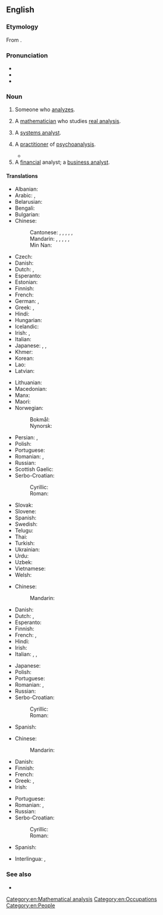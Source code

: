 {{also|Analyst}}
==English==

===Etymology===
From {{der|en|fr|analyste}}.

===Pronunciation===
* {{IPA|en|/ˈænəlɪst/}}
* {{audio|en|en-us-analyst.ogg|Audio (US)}}
* {{homophone|en|annalist}}

===Noun===
{{en-noun}}

# Someone who [[analyze]]s.
# {{lb|en|mathematics}} A [[mathematician]] who studies [[real analysis]].
# {{lb|en|computing}} A [[systems analyst]].
# {{lb|en|psychiatry}} A [[practitioner]] of [[psychoanalysis]].
#* {{quote-book|en|year=1952|author=[[w:Ralph Ellison|Ralph Ellison]]|title=[[w:Invisible Man|Invisible Man]] |publisher=Penguin Books (2014)|page=185|passage=“I had a difficult session with my '''analyst''' last evening and the slightest thing is apt to set me off.”}}
# A [[financial]] analyst; a [[business analyst]].

====Translations====
{{trans-top|person who analyses}}
* Albanian: {{t|sq|analist|m}}
* Arabic: {{t|ar|مُحَلِّل|m}}, {{t|ar|مُتَخَصِّص|m}}
* Belarusian: {{t|be|аналі́тык|m}}
* Bengali: {{t|bn|বিশ্লেষক}}
* Bulgarian: {{t|bg|анали́тик|m}}
* Chinese:
*: Cantonese: {{t|yue|分析家|tr=fan1 sik1 gaa1}}, {{t|yue|分析者|tr=fan1 sik1 ze2}}, {{t|yue|分析師}}, {{t|yue|分析师|tr=fan1 sik1 si1}}, {{t|yue|分析員}}, {{t|yue|分析员|tr=fan1 sik1 jyun4}}
*: Mandarin: {{t+|cmn|分析家|tr=fēnxījiā}}, {{t|cmn|分析者|tr=fēnxīzhě}}, {{t+|cmn|分析師}}, {{t+|cmn|分析师|tr=fēnxīshī}}, {{t+|cmn|分析員}}, {{t+|cmn|分析员|tr=fēnxīyuán}}
*: Min Nan: {{t|nan|分析家|tr=hun-sek-ka}}
* Czech: {{t+|cs|analytik|m}}
* Danish: {{t|da|analytiker|c}}
* Dutch: {{t+|nl|analist|m}}, {{t+|nl|analiste|f}}
* Esperanto: {{t|eo|analizisto}}
* Estonian: {{t|et|analüütik}}
* Finnish: {{t+|fi|analyytikko}}
* French: {{t+|fr|analyste|m}}
* German: {{t+|de|Analytiker|m}}, {{t+|de|Analytikerin|f}}
* Greek: {{t+|el|αναλυτής|m}}, {{t+|el|αναλύτρια|f}}
* Hindi: {{t|hi|विश्लेषक|m}}
* Hungarian: {{t+|hu|elemző}}
* Icelandic: {{t-check|is|sérfræðingur|m}}
* Irish: {{t|ga|anailísí|m}}, {{t-check|ga|taifeoir|m}}
* Italian: {{t+|it|analista|m|f}}
* Japanese: {{t+|ja|アナリスト|tr=anarisuto}}, {{t|ja|分析家|tr=ぶんせきか, bunsekika}}, {{t|ja|分析者|tr=ぶんせきしゃ, bunsekisha}}
* Khmer: {{t|km|អ្នកវិភាគ}}
* Korean: {{t|ko|분석자}}
* Lao: {{t|lo|ນັກວິເຄາະ}}
* Latvian: {{t|lv|analītiķis|m}}
{{trans-mid}}
* Lithuanian: {{t|lt|analitikas|m}}
* Macedonian: {{t|mk|аналитичар|m}}
* Manx: {{t|gv|bun-ronseyder|m}}
* Maori: {{t|mi|kaitātari }}
* Norwegian:
*: Bokmål: {{t|nb|analytiker|m}}
*: Nynorsk: {{t|nn|analytikar|m}}
* Persian: {{t+|fa|گزارشگر|tr=gozârešgar}}, {{t+|fa|تحلیلگر|tr=tahlilgar}}
* Polish: {{t+|pl|analityk|m}}
* Portuguese: {{t+|pt|analista|m|f}}
* Romanian: {{t+|ro|analist|m}}, {{t+|ro|analistă|f}}
* Russian: {{t+|ru|анали́тик|m}}
* Scottish Gaelic: {{t|gd|mion-sgrùdair|m}}
* Serbo-Croatian:
*: Cyrillic: {{t|sh|аналѝтича̄р|m}}
*: Roman: {{t+|sh|analìtičār|m}}
* Slovak: {{t|sk|analytik|m}}
* Slovene: {{t|sl|analitik|m}}
* Spanish: {{t|es|analista|m|f}}
* Swedish: {{t+|sv|analytiker|c}}
* Telugu: {{t|te|విశ్లేషకుడు|m}}
* Thai: {{t|th|นักวิเคราะห์}}
* Turkish: {{t+|tr|analist}}
* Ukrainian: {{t+|uk|аналі́тик|m}}
* Urdu: {{t|ur|تجزیہ کار|tr=tajziya kār|}}
* Uzbek: {{t+|uz|analitik}}
* Vietnamese: {{t|vi|[[người]] [[phân tích]]}}
* Welsh: {{t|cy|dadansoddwr|m}}
{{trans-bottom}}

{{trans-see|systems analyst}}

{{trans-top|psychoanalysis practitioner}}
* Chinese:
*: Mandarin: {{t-needed|cmn}}
* Danish: {{t|da|psykoanalytiker|c}}
* Dutch: {{t|nl|psycho-analist|m}}, {{t|nl|psycho-analiste|f}}
* Esperanto: {{t|eo|psikanalizisto}}
* Finnish: {{t+|fi|psykoanalyytikko}}
* French: {{t+|fr|analyste|m}}, {{t+|fr|psychanalyste|m}}
* Hindi: {{t|hi|मनोविश्लेषक|m}}
* Irish: {{t|ga|síocanailísí|m}}
* Italian: {{t+|it|analista|m}}, {{g|f}}, {{t+|it|psicanalista|m|f}}
{{trans-mid}}
* Japanese: {{t|ja|精神分析学者|tr=せいしんぶんせきがくしゃ, seishinnbunsekigakusha}}
* Polish: {{t+|pl|psychoanalityk|m}}
* Portuguese: {{t+|pt|psicanalista|m|f}}
* Romanian: {{t+|ro|psihanalist|m}}, {{t+|ro|psihanalistă|f}}
* Russian: {{t+|ru|психиа́тр|m}}
* Serbo-Croatian:
*: Cyrillic: {{t|sh|психоаналѝтича̄р|m}}
*: Roman: {{t+|sh|psihoanalìtičār|m}}
* Spanish: {{t|es|psicoanalista|m|f}}
{{trans-bottom}}

{{trans-top|financial or business analyst}}
* Chinese:
*: Mandarin: {{t-needed|cmn}}
* Danish: {{t-needed|da}}
* Finnish: {{t+|fi|analyytikko}}
* French: {{t+|fr|analyste|m}}
* Greek: {{t+|el|αναλυτής|m}}, {{t+|el|αναλύτρια|f}}
* Irish: {{t|ga|anailísí|m}}
{{trans-mid}}
* Portuguese: {{t+|pt|analista|m|f}}
* Romanian: {{t+|ro|analist|m}}, {{t+|ro|analistă|f}}
* Russian: {{t+|ru|анали́тик|m}}
* Serbo-Croatian:
*: Cyrillic: {{t|sh|аналѝтича̄р|m}}
*: Roman: {{t+|sh|analìtičār|m}}
* Spanish: {{t|es|analista|m|f}}
{{trans-bottom}}

{{checktrans-top}}
* Interlingua: {{t-check|ia|analysta}}, {{t-check|ia|analysator}}
{{trans-mid}}
{{trans-bottom}}

===See also===
* {{l|en|analyst programmer}}

[[Category:en:Mathematical analysis]]

[[Category:en:Occupations]]
[[Category:en:People]]